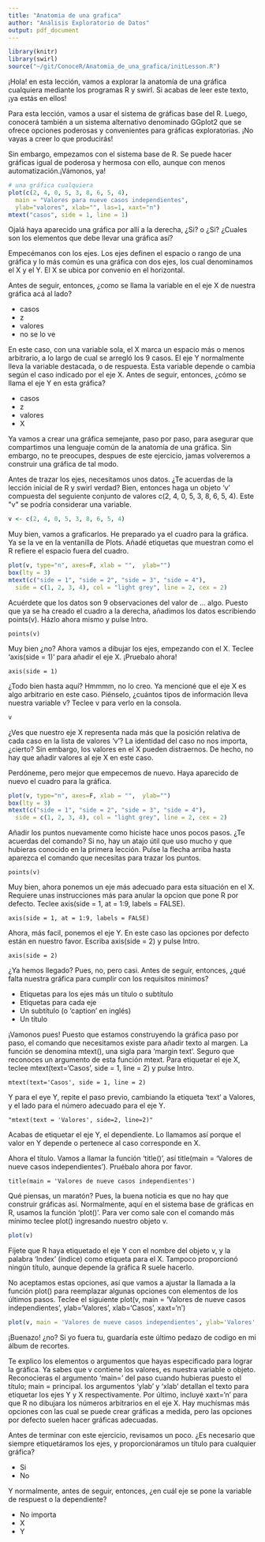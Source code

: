 ```yaml
---
title: "Anatomia de una grafica"
author: "Análisis Exploratorio de Datos"
output: pdf_document
---
```


```r
library(knitr)
library(swirl)
source("~/git/ConoceR/Anatomia_de_una_grafica/initLesson.R")
```

¡Hola! en esta lección, vamos a explorar la anatomía de una gráfica cualquiera mediante los programas R y swirl. Si acabas de leer este texto, ¡ya estás en ellos!
  
Para esta lección, vamos a usar el sistema de gráficas base del R. Luego, conocerá también a un sistema alternativo denominado GGplot2 que se ofrece opciones poderosas y convenientes para gráficas exploratorias. ¡No vayas a creer lo que producirás!
  
Sin embargo, empezamos con el sistema base de R. Se puede hacer gráficas igual de poderosa y hermosa con ello, aunque con menos automatización.¡Vámonos, ya!

```r
# una gráfica cualquiera
plot(c(2, 4, 0, 5, 3, 8, 6, 5, 4), 
  main = "Valores para nueve casos independientes",
  ylab="valores", xlab="", las=1, xaxt="n")
mtext("casos", side = 1, line = 1)
```

Ojalá haya aparecido una gráfica por allí a la derecha, ¿Si? o ¿Si? ¿Cuales son los elementos que debe llevar una gráfica así?

Empecémanos con los ejes. Los ejes definen el espacio o rango de una gráfica y lo más común es una gráfica con dos ejes, los cual denominamos el X y el Y. El X se ubica por convenio en el horizontal. 

Antes de seguir, entonces, ¿como se llama la variable en el eje X de nuestra gráfica acá al lado?

* casos  
* z  
* valores  
* no se lo ve  

En este caso, con una variable sola, el X marca un espacio más o menos arbitrario, a lo largo de cual se arregló los 9 casos. El eje Y normalmente lleva la variable destacada, o de respuesta. Esta variable depende o cambia según el caso indicado por el eje X. Antes de seguir, entonces, ¿cómo se llama el eje Y en esta gráfica?

* casos  
* z  
* valores  
* X  

Ya vamos a crear una gráfica semejante, paso por paso, para asegurar que compartimos una lenguaje común de la anatomía de una gráfica. Sin embargo, no te preocupes, despues de este ejercicio, jamas volveremos a construir una gráfica de tal modo.
  
Antes de trazar los ejes, necesitamos unos datos. ¿Te acuerdas de la lección inicial de R y swirl verdad? Bien, entonces haga un objeto 'v' compuesta del seguiente conjunto de valores c(2, 4, 0, 5, 3, 8, 6, 5, 4). Este \"v\" se podría considerar una variable.
  
```r
v <- c(2, 4, 0, 5, 3, 8, 6, 5, 4)
```

Muy bien, vamos a graficarlos. He preparado ya el cuadro para la gráfica. Ya se la ve en la ventanilla de Plots. Añadé etiquetas que muestran como el R refiere el espacio fuera del cuadro.

```r
plot(v, type="n", axes=F, xlab = "",  ylab="")
box(lty = 3)
mtext(c("side = 1", "side = 2", "side = 3", "side = 4"), 
  side = c(1, 2, 3, 4), col = "light grey", line = 2, cex = 2)
```

Acuérdete que los datos son 9 observaciones del valor de ... algo. Puesto que ya se ha creado el cuadro a la derecha, añadimos los datos escribiendo points(v). Házlo ahora mismo y pulse Intro.

```{}
points(v)
```

Muy bien ¿no? Ahora vamos a dibujar los ejes, empezando con el X. Teclee 'axis(side = 1)' para añadir el eje X. ¡Pruebalo ahora!
  
```{}
axis(side = 1)
```

¿Todo bien hasta aquí? Hmmmm, no lo creo. Ya mencioné que el eje X es algo arbitrario en este caso. Piénselo, ¿cuántos tipos de información lleva nuestra variable v? Teclee v para verlo en la consola.
  
```r
v
```

¿Ves que nuestro eje X representa nada más que la posición relativa de cada caso en la lista de valores 'v'? La identidad del caso no nos importa, ¿cierto? Sin embargo, los valores en el X pueden distraernos. De hecho, no hay que añadir valores al eje X en este caso.
  
Perdóneme, pero mejor que empecemos de nuevo. Haya aparecido de nuevo el cuadro para la gráfica.

```r
plot(v, type="n", axes=F, xlab = "",  ylab="")
box(lty = 3)
mtext(c("side = 1", "side = 2", "side = 3", "side = 4"), 
  side = c(1, 2, 3, 4), col = "light grey", line = 2, cex = 2)
```

Añadir los puntos nuevamente como hiciste hace unos pocos pasos. ¿Te acuerdas del comando? Si no, hay un atajo útil que uso mucho y que hubieras conocido en la primera lección. Pulse la flecha arriba hasta aparezca el comando que necesitas para trazar los puntos.
  
```{}
points(v)
```

Muy bien, ahora ponemos un eje más adecuado para esta situación en el X. Requiere unas instrucciones más para anular la opcion que pone R por defecto. Teclee axis(side = 1, at = 1:9, labels = FALSE).
  
```{}
axis(side = 1, at = 1:9, labels = FALSE)
```

Ahora, más facil, ponemos el eje Y. En este caso las opciones por defecto están en nuestro favor. Escriba axis(side = 2) y pulse Intro.
  
```{}
axis(side = 2)
```

¿Ya hemos llegado? Pues, no, pero casi. Antes de seguir, entonces, ¿qué falta nuestra gráfica para cumplir con los requisitos minimos?

* Etiquetas para los ejes más un título o subtítulo  
* Etiquetas para cada eje  
* Un subtítulo (o 'caption' en inglés)  
* Un título  

¡Vamonos pues! Puesto que estamos construyendo la gráfica paso por paso, el comando que necesitamos existe para añadir texto al margen. La función se denomina mtext(), una sigla para 'margin text'. Seguro que reconoces un argumento de esta función mtext. Para etiquetar el eje X, teclee mtext(text='Casos', side = 1, line = 2) y pulse Intro.

```{}
mtext(text='Casos', side = 1, line = 2)
```

Y para el eye Y, repite el paso previo, cambiando la etiqueta 'text' a Valores, y el lado para el número adecuado para el eje Y.

```{}
"mtext(text = 'Valores', side=2, line=2)"
```

Acabas de etiquetar el eje Y, el dependiente. Lo llamamos así porque el valor en Y depende o pertenece al caso corresponde en X.
  
Ahora el título. Vamos a llamar la función 'title()', así title(main = 'Valores de nueve casos independientes'). Pruébalo ahora por favor.

```{}
title(main = 'Valores de nueve casos independientes')
```

Qué piensas, un maratón? Pues, la buena noticia es que no hay que construir gráficas así. Normalmente, aquí en el sistema base de gráficas en R, usamos la función 'plot()'. Para ver como sale con el comando más mínimo teclee plot() ingresando nuestro objeto v.
  
```r
plot(v)
```

Fíjete que R haya etiquetado el eje Y con el nombre del objeto v, y la palabra 'Index' (índice) como etiqueta para el X. Tampoco proporcionó ningún título, aunque depende la gráfica R suele hacerlo.

No aceptamos estas opciones, así que vamos a ajustar la llamada a la función plot() para reemplazar algunas opciones con elementos de los últimos pasos. Teclee el siguiente plot(v, main = 'Valores de nueve casos independientes', ylab='Valores', xlab='Casos', xaxt='n')

```r
plot(v, main = 'Valores de nueve casos independientes', ylab='Valores', xlab='Casos', xaxt='n')
```

¡Buenazo! ¿no? Si yo fuera tu, guardaría este último pedazo de codigo en mi álbum de recortes.
  
Te explico los elementos o argumentos que hayas especificado para lograr la gráfica. Ya sabes que v contiene los valores, es nuestra variable o objeto. Reconocieras el argumento 'main=' del paso cuando hubieras puesto el título; main = principal. los argumentos 'ylab' y 'xlab' detallan el texto para etiquetar los ejes Y y X respectivamente. Por último, incluyé xaxt='n' para que R no dibujara los números arbitrarios en el eje X. Hay muchísmas más opciones con las cual se puede crear gráficas a medida, pero las opciones por defecto suelen hacer gráficas adecuadas.

Antes de terminar con este ejercicio, revisamos un poco. ¿Es necesario que siempre etiquetáramos los ejes, y proporcionáramos un título para cualquier gráfica?

* Si  
* No  

Y normalmente, antes de seguir, entonces, ¿en cuál eje se pone la variable de respuest o la dependiente?

* No importa  
* X  
* Y  
